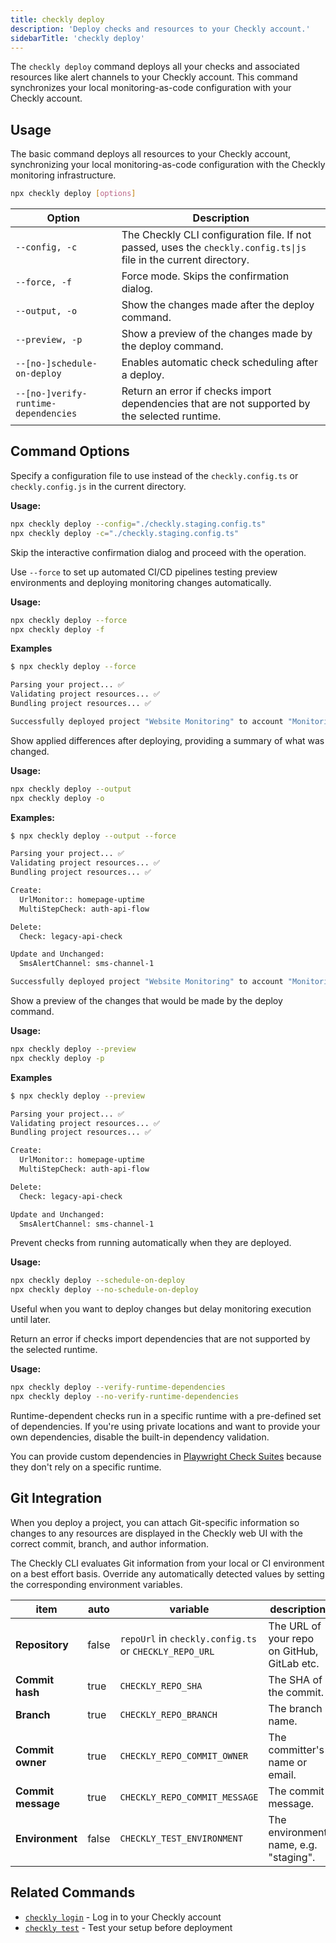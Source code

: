 ```yaml
---
title: checkly deploy
description: 'Deploy checks and resources to your Checkly account.'
sidebarTitle: 'checkly deploy'
---
```



The `checkly deploy` command deploys all your checks and associated resources like alert channels to your Checkly account. This command synchronizes your local monitoring-as-code configuration with your Checkly account.

<CliCommandPrerequisites command="checkly deploy" />

## Usage

The basic command deploys all resources to your Checkly account, synchronizing your local monitoring-as-code configuration with the Checkly monitoring infrastructure.

```bash Terminal
npx checkly deploy [options]
```

| Option | Description |
|--------|-------------|
| `--config, -c` | The Checkly CLI configuration file. If not passed, uses the `checkly.config.ts\|js` file in the current directory. |
| `--force, -f` | Force mode. Skips the confirmation dialog. |
| `--output, -o` | Show the changes made after the deploy command. |
| `--preview, -p` | Show a preview of the changes made by the deploy command. |
| `--[no-]schedule-on-deploy` | Enables automatic check scheduling after a deploy. |
| `--[no-]verify-runtime-dependencies` | Return an error if checks import dependencies that are not supported by the selected runtime. |

## Command Options

<ResponseField name="--config, -c" type="string">

Specify a configuration file to use instead of the `checkly.config.ts` or `checkly.config.js` in the current directory.

**Usage:**

```bash Terminal
npx checkly deploy --config="./checkly.staging.config.ts"
npx checkly deploy -c="./checkly.staging.config.ts"
```

</ResponseField>

<ResponseField name="--force, -f" type="boolean">

Skip the interactive confirmation dialog and proceed with the operation.

Use `--force` to set up automated CI/CD pipelines testing preview environments and deploying monitoring changes automatically.

**Usage:**

```bash Terminal
npx checkly deploy --force
npx checkly deploy -f
```

**Examples**

```bash Terminal
$ npx checkly deploy --force

Parsing your project... ✅
Validating project resources... ✅
Bundling project resources... ✅

Successfully deployed project "Website Monitoring" to account "Monitoring as Code".
```

</ResponseField>

<ResponseField name="--output, -o" type="boolean">

Show applied differences after deploying, providing a summary of what was changed.

**Usage:**

```bash Terminal
npx checkly deploy --output
npx checkly deploy -o
```

**Examples:**

```bash Terminal
$ npx checkly deploy --output --force

Parsing your project... ✅
Validating project resources... ✅
Bundling project resources... ✅

Create:
  UrlMonitor:: homepage-uptime
  MultiStepCheck: auth-api-flow

Delete:
  Check: legacy-api-check

Update and Unchanged:
  SmsAlertChannel: sms-channel-1

Successfully deployed project "Website Monitoring" to account "Monitoring as Code".
```
</ResponseField>

<ResponseField name="--preview, -p" type="boolean">

Show a preview of the changes that would be made by the deploy command.

**Usage:**

```bash Terminal
npx checkly deploy --preview
npx checkly deploy -p
```

**Examples**

```bash Terminal
$ npx checkly deploy --preview

Parsing your project... ✅
Validating project resources... ✅
Bundling project resources... ✅

Create:
  UrlMonitor:: homepage-uptime
  MultiStepCheck: auth-api-flow

Delete:
  Check: legacy-api-check

Update and Unchanged:
  SmsAlertChannel: sms-channel-1
```

</ResponseField>

<ResponseField name="--[no-]schedule-on-deploy" type="boolean" default="true">

Prevent checks from running automatically when they are deployed.

**Usage:**

```bash Terminal
npx checkly deploy --schedule-on-deploy
npx checkly deploy --no-schedule-on-deploy
```

Useful when you want to deploy changes but delay monitoring execution until later.

</ResponseField>

<ResponseField name="--[no-]verify-runtime-dependencies" type="boolean" default="true">

Return an error if checks import dependencies that are not supported by the selected runtime.

**Usage:**

```bash Terminal
npx checkly deploy --verify-runtime-dependencies
npx checkly deploy --no-verify-runtime-dependencies
```

Runtime-dependent checks run in a specific runtime with a pre-defined set of dependencies. If you're using private locations and want to provide your own dependencies, disable the built-in dependency validation.

<Tip>You can provide custom dependencies in [Playwright Check Suites](/docs/detect/synthetic-monitoring/playwright-checks/overview) because they don't rely on a specific runtime.</Tip>

</ResponseField>

## Git Integration

When you deploy a project, you can attach Git-specific information so changes to any resources are displayed in the Checkly web UI with the correct commit, branch, and author information.

The Checkly CLI evaluates Git information from your local or CI environment on a best effort basis. Override any automatically detected values by setting the corresponding environment variables.

| item               | auto  | variable                                               | description                                 |
|--------------------|-------|--------------------------------------------------------|---------------------------------------------|
| **Repository**     | false | `repoUrl` in `checkly.config.ts` or `CHECKLY_REPO_URL` | The URL of your repo on GitHub, GitLab etc. |
| **Commit hash**    | true  | `CHECKLY_REPO_SHA`                                     | The SHA of the commit.                      |
| **Branch**         | true  | `CHECKLY_REPO_BRANCH`                                  | The branch name.                            |
| **Commit owner**   | true  | `CHECKLY_REPO_COMMIT_OWNER`                            | The committer's name or email.              |
| **Commit message** | true  | `CHECKLY_REPO_COMMIT_MESSAGE`                          | The commit message.                         |
| **Environment**    | false | `CHECKLY_TEST_ENVIRONMENT`                             | The environment name, e.g. "staging".       |

## Related Commands

- [`checkly login`](/cli/checkly-login) - Log in to your Checkly account
- [`checkly test`](/cli/checkly-test) - Test your setup before deployment
